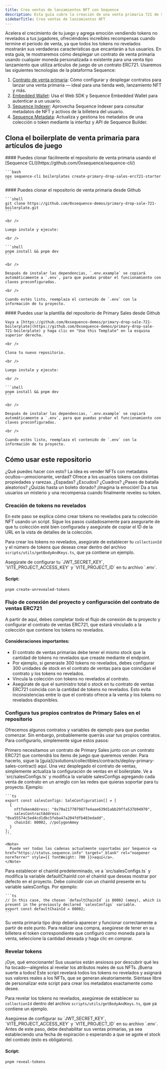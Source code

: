 ```yaml
---
title: Crea ventas de lanzamientos NFT con Sequence
description: Esta guía cubre la creación de una venta primaria 721 de Sequence. Incluye los pasos para crear un contrato de venta, un contrato NFT, una colección, crear tokens no revelados, revelar tokens, autenticar billeteras y comprar y acuñar.
sidebarTitle: Crea ventas de lanzamientos NFT
---
```


Acelera el crecimiento de tu juego y agrega emoción vendiendo tokens no revelados a tus jugadores, ofreciéndoles increíbles recompensas cuando termine el periodo de venta, ya que todos los tokens no revelados mostrarán sus verdaderas características que encantarán a tus usuarios. En esta guía, te mostraremos cómo desplegar un contrato de venta primaria usando cualquier moneda personalizada o existente para una venta tipo lanzamiento que utiliza artículos de juego de un contrato ERC721. Usaremos las siguientes tecnologías de la plataforma Sequence:
1. [Contrato de venta primaria](/solutions/collectibles/contracts/deploy-primary-sales-contract/): Cómo configurar y desplegar contratos para lanzar una venta primaria — ideal para una tienda web, lanzamiento NFT y más.
2. [Embedded Wallet](/solutions/wallets/embedded-wallet/overview): Usa el Web SDK y Sequence Embedded Wallet para autenticar a un usuario.
3. [Sequence Indexer](/solutions/builder/indexer): Aprovecha Sequence Indexer para consultar metadatos de NFT y activos de la billetera del usuario.
4. [Sequence Metadata](/solutions/builder/collections): Actualiza y gestiona los metadatos de una colección o token mediante la interfaz y API de Sequence Builder.

## Clona el boilerplate de venta primaria para artículos de juego

<Tabs>
  <Tab title="Sequence CLI">
    #### Puedes clonar fácilmente el repositorio de venta primaria usando el [Sequence CLI](https://github.com/0xsequence/sequence-cli/)

    ```bash
    npx sequence-cli boilerplates create-primary-drop-sales-erc721-starter
    ```
  </Tab>

  <Tab title="Github">
    #### Puedes clonar el repositorio de venta primaria desde Github

    ```shell
    git clone https://github.com/0xsequence-demos/primary-drop-sale-721-boilerplate.git
    ```

    <br />

    Luego instale y ejecute:

    <br />

    ```shell
    pnpm install && pnpm dev
    ```

    <br />

    Después de instalar las dependencias, `.env.example` se copiará automáticamente a `.env`, para que puedas probar el funcionamiento con claves preconfiguradas.

    <br />

    Cuando estés listo, reemplaza el contenido de `.env` con la información de tu proyecto.
  </Tab>

  <Tab title="Plantilla de Github">
    #### Puedes usar la plantilla del repositorio de Primary Sales desde Github

    Vaya a [https://github.com/0xsequence-demos/primary-drop-sale-721-boilerplate](https://github.com/0xsequence-demos/primary-drop-sale-721-boilerplate) y haga clic en "Use this Template" en la esquina superior derecha.

    <br />

    Clona tu nuevo repositorio.

    <br />

    Luego instale y ejecute:

    <br />

    ```shell
    pnpm install && pnpm dev
    ```

    <br />

    Después de instalar las dependencias, `.env.example` se copiará automáticamente a `.env`, para que puedas probar el funcionamiento con claves preconfiguradas.

    <br />

    Cuando estés listo, reemplaza el contenido de `.env` con la información de tu proyecto.
  </Tab>
</Tabs>

## Cómo usar este repositorio
¿Qué puedes hacer con esto? La idea es vender NFTs con metadatos ocultos—¡emocionante, verdad? Ofrece a los usuarios tokens con distintas propiedades y rarezas. ¿Espadas? ¿Escudos? ¿Cuadros? ¿Pases de batalla aleatorios? ¿Quizás hasta un boleto dorado? ¡Imagina la emoción! Da a tus usuarios un misterio y una recompensa cuando finalmente reveles su token.

### Creación de tokens no revelados
En este paso se explica cómo crear tokens no revelados para tu colección NFT usando un script. Sigue los pasos cuidadosamente para asegurarte de que tu colección esté bien configurada y asegúrate de copiar el ID de la URL en la vista de detalles de la colección.

Para crear los tokens no revelados, asegúrate de establecer tu `collectionId` y el número de tokens que deseas crear dentro del archivo `scripts/utils/getBodyAndKeys.ts`, que ya contiene un ejemplo.

<Warning>
  Asegúrate de configurar tu `JWT_SECRET_KEY`, `VITE_PROJECT_ACCESS_KEY` y `VITE_PROJECT_ID` en tu archivo `.env`.
</Warning>

#### Script:

```bash
pnpm create-unrevealed-tokens
```

### Flujo de conexión del proyecto y configuración del contrato de ventas ERC721
A partir de aquí, debes completar todo el flujo de conexión de tu proyecto y configurar el contrato de ventas ERC721, que estará vinculado a la colección que contiene los tokens no revelados.

#### Consideraciones importantes:

- El contrato de ventas primarias debe tener el mismo stock que la cantidad de tokens no revelados que creaste mediante el endpoint.
- Por ejemplo, si generaste 300 tokens no revelados, debes configurar 300 unidades de stock en el contrato de ventas para que coincidan el contrato y los tokens no revelados.
- Vincula la colección con tokens no revelados al contrato.
- Asegúrate de que el suministro total o stock en tu contrato de ventas ERC721 coincida con la cantidad de tokens no revelados. Esto evita inconsistencias entre lo que el contrato ofrece a la venta y los tokens no revelados disponibles.

### Configura tus propios contratos de Primary Sales en el repositorio
Ofrecemos algunos contratos y variables de ejemplo para que puedas comenzar. Sin embargo, probablemente querrás usar tus propios contratos. Para configurarlo, simplemente sigue estos pasos:

<Steps>
  <Step title="Despliega un contrato de Primary Sales en Sequence Builder.">
    Primero necesitamos un contrato de Primary Sales junto con un contrato ERC721 que contendrá los ítems de juego que queremos vender. Para hacerlo, sigue la [guía](/solutions/collectibles/contracts/deploy-primary-sales-contract) aquí.
  </Step>

  <Step title="Configura las opciones de venta para el proyecto.">
    Una vez desplegado el contrato de ventas, simplemente actualiza la configuración de ventas en el boilerplate. Ve a `src/salesConfigs.ts` y modifica la variable salesConfigs agregando cada venta de contrato en un arreglo con las redes que quieras soportar para tu proyecto. Ejemplo:

    ```ts
    export const salesConfigs: SaleConfiguration[] = [
      {
        nftTokenAddress: "0x70a2177079877e4aae639d1abb29ffa537b94970",
        salesContractAddress: "0xa55574c5ed4cd1dbc5feba47a204fdfb483edadd",
        chainId: 80002, //polygonAmoy
      }
    ];
    ```

    <Note>
      Puede ver todas las cadenas actualmente soportadas por Sequence <a href="https://status.sequence.info" target="_blank" rel="noopener noreferrer" style={{ fontWeight: 700 }}>aquí</a>.
    </Note>
  </Step>

  <Step title="Establece un chainId predeterminado para el proyecto.">
    Para establecer el chainId predeterminado, ve a `src/salesConfigs.ts` y modifica la variable defaultChainId con el chainId que deseas mostrar por defecto en el proyecto. Debe coincidir con un chainId presente en tu variable salesConfigs. Por ejemplo:

    ```ts
    // In this case, the chosen `defaultChainId` is 80002 (amoy), which is present in the previously declared `salesConfigs` variable.
    export const defaultChainId = 80002;
    ```
  </Step>

  <Step title="¡Listo!">
    Su venta primaria tipo drop debería aparecer y funcionar correctamente a partir de este punto. Para realizar una compra, asegúrese de tener en su billetera el token correspondiente que configuró como moneda para la venta, seleccione la cantidad deseada y haga clic en comprar.
  </Step>
</Steps>

### Revelar tokens
¡Oye, qué emocionante! Sus usuarios están ansiosos por descubrir qué les ha tocado—alégrelos al revelar los atributos reales de sus NFTs. ¡Buena suerte a todos! Este script revelará todos los tokens no revelados y asignará sus valores reales a los NFTs, que se generan aleatoriamente. Siéntase libre de personalizar este script para crear los metadatos exactamente como desee.

Para revelar los tokens no revelados, asegúrese de establecer su `collectionId` dentro del archivo `scripts/utils/getBodyAndKeys.ts`, que ya contiene un ejemplo.

<Warning>
  Asegúrese de configurar su `JWT_SECRET_KEY`, `VITE_PROJECT_ACCESS_KEY` y `VITE_PROJECT_ID` en su archivo `.env`.
  Antes de este paso, debe deshabilitar sus ventas primarias, ya sea estableciendo una fecha de expiración o esperando a que se agote el stock del contrato (esto es obligatorio).
</Warning>

#### Script:

```bash
pnpm reveal-tokens
```